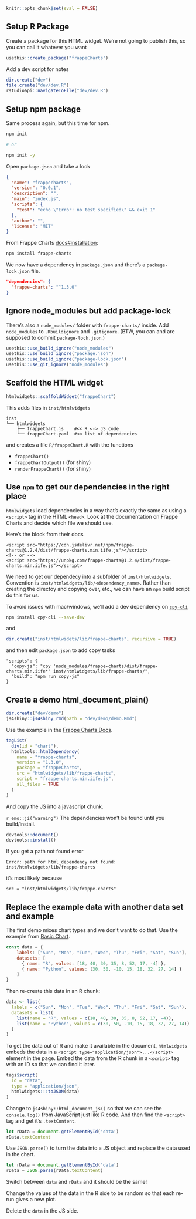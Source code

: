 ```r
knitr::opts_chunk$set(eval = FALSE)
```

## Setup R Package

Create a package for this HTML widget.
We're not going to publish this, so you can call it whatever you want

```r
usethis::create_package("frappeCharts")
```

Add a dev script for notes

```r
dir.create("dev")
file.create("dev/dev.R")
rstudioapi::navigateToFile("dev/dev.R")
```

## Setup npm package

Same process again, but this time for npm.

```bash
npm init

# or

npm init -y
```

Open `package.json` and take a look

```json
{
  "name": "frappecharts",
  "version": "0.0.1",
  "description": "",
  "main": "index.js",
  "scripts": {
    "test": "echo \"Error: no test specified\" && exit 1"
  },
  "author": "",
  "license": "MIT"
}
```

From Frappe Charts [docs#installation](https://frappe.io/charts/docs#installation):

```bash
npm install frappe-charts
```

We now have a dependency in `package.json` and there's a `package-lock.json` file.

```json
"dependencies": {
  "frappe-charts": "^1.3.0"
}
```

## Ignore node_modules but add package-lock

There's also a `node_modules/` folder with `frappe-charts/` inside.
Add `node_modules` to `.Rbuildignore` and `.gitignore`.
(BTW, you can and are supposed to commit `package-lock.json`.)

```r
usethis::use_build_ignore("node_modules")
usethis::use_build_ignore("package.json")
usethis::use_build_ignore("package-lock.json")
usethis::use_git_ignore("node_modules")
```

## Scaffold the HTML widget

```r
htmlwidgets::scaffoldWidget("frappeChart")
```

This adds files in `inst/htmlwidgets`

```
inst
└── htmlwidgets
    ├── frappeChart.js    #<< R <-> JS code
    └── frappeChart.yaml  #<< list of dependencies
```

and creates a file `R/frappeChart.R` with the functions

- `frappeChart()`
- `frappeChartOutput()` (for shiny)
- `renderFrappeChart()` (for shiny)

## Use `npm` to get our dependencies in the right place

`htmlwidgets` load dependencies in a way that's exactly the same as using a
`<script>` tag in the HTML `<head>`.
Look at the documentation on Frappe Charts and decide which file we should use.

Here's the block from their docs

```
<script src="https://cdn.jsdelivr.net/npm/frappe-charts@1.2.4/dist/frappe-charts.min.iife.js"></script>
<!-- or -->
<script src="https://unpkg.com/frappe-charts@1.2.4/dist/frappe-charts.min.iife.js"></script>
```

We need to get our dependecy into a subfolder of `inst/htmlwidgets`.
Convention is `inst/htmlwidgets/lib/<dependency_name>`.
Rather than creating the directoy and copying over, etc.,
we can have an `npm` build script do this for us.

To avoid issues with mac/windows,
we'll add a dev dependency on [`cpy-cli`](https://github.com/sindresorhus/cpy-cli)

```bash
npm install cpy-cli --save-dev
```

and

```r
dir.create("inst/htmlwidets/lib/frappe-charts", recursive = TRUE)
```

and then edit `package.json` to add copy tasks

```
"scripts": {
  "copy-js": "cpy 'node_modules/frappe-charts/dist/frappe-charts.min.iife*' inst/htmlwidgets/lib/frappe-charts/",
  "build": "npm run copy-js"
}
```

## Create a demo html_document_plain()

```r
dir.create("dev/demo")
js4shiny::js4shiny_rmd(path = "dev/demo/demo.Rmd")
```

Use the example in the [Frappe Charts Docs](https://frappe.io/charts/docs).

```r
tagList(
  div(id = "chart"),
  htmltools::htmlDependency(
    name = "frappe-charts",
    version = "1.3.0",
    package = "frappeCharts",
    src = "htmlwidgets/lib/frappe-charts",
    script = "frappe-charts.min.iife.js",
    all_files = TRUE
  )
)
```

And copy the JS into a javascript chunk.

`r emo::ji("warning")` The dependencies won't be found until you build/install.

```r
devtools::document()
devtools::install()
```

If you get a path not found error

```
Error: path for html_dependency not found: inst/htmlwidgets/lib/frappe-charts
```

it's most likely because

```
src = "inst/htmlwidgets/lib/frappe-charts"
```

## Replace the example data with another data set and example

The first demo mixes chart types and we don't want to do that.
Use the example from
[Basic Chart](https://frappe.io/charts/docs/basic/basic_chart#adding-more-datasets).

```js
const data = {
    labels: ["Sun", "Mon", "Tue", "Wed", "Thu", "Fri", "Sat", "Sun"],
    datasets: [
      { name: "R", values: [18, 40, 30, 35, 8, 52, 17, -4] },
      { name: "Python", values: [30, 50, -10, 15, 18, 32, 27, 14] }
    ]
}
```

Then re-create this data in an R chunk:

```r
data <- list(
  labels = c("Sun", "Mon", "Tue", "Wed", "Thu", "Fri", "Sat", "Sun"),
  datasets = list(
    list(name = "R", values = c(18, 40, 30, 35, 8, 52, 17, -4)),
    list(name = "Python", values = c(30, 50, -10, 15, 18, 32, 27, 14))
  )
)
```

To get the data out of R and make it available in the document,
`htmlwidgets` embeds the data in a `<script type="application/json">...</script>`
element in the page.
Embed the data from the R chunk in a `<script>` tag with an ID 
so that we can find it later.

```r
tags$script(
  id = "data",
  type = "application/json",
  htmlwidgets:::toJSON(data)
)
```

Change to `js4shiny::html_document_js()` so that we can see the `console.log()`
from JavaScript just like R code.
And then find the `<script>` tag and get it's `.textContent`.

```js
let rData = document.getElementById('data')
rData.textContent
```

Use `JSON.parse()` to turn the data into a JS object
and replace the data used in the chart.

```js
let rData = document.getElementById('data')
rData = JSON.parse(rData.textContent)
```

Switch between `data` and `rData` and it should be the same!

Change the values of the data in the R side to be random
so that each re-run gives a new plot.

Delete the `data` in the JS side.

